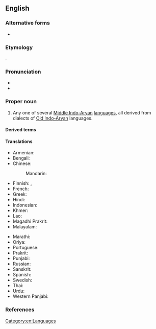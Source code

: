 ==English==
{{wp}}

===Alternative forms===
* {{alt|en|Pracrit|Prākrit}}

===Etymology===
{{lbor|en|sa|प्राकृत}}.

===Pronunciation===
* {{IPA|en|/ˈpɹɑː.kɹɪt/}}
* {{rhyme|en|ɪt}}

===Proper noun===
{{en-proper noun|Prakrits}}

# Any one of several [[Middle Indo-Aryan]] [[language]]s, all derived from dialects of [[Old Indo-Aryan]] languages. {{defdate|from 1766<ref>{{R:Etymonline}}</ref>}}

====Derived terms====
{{der3|en|Prakritic|Prakritism|Prakritize}}

====Translations====
{{trans-top|any of Middle Indo-Aryan languages, derived from dialects of Old Indo-Aryan languages}}
* Armenian: {{t+|hy|պրակրիտ|sc=Armn}}
* Bengali: {{t|bn|প্রাকৃত}}
* Chinese:
*: Mandarin: {{t-needed|cmn}}
* Finnish: {{t|fi|prakrit}}, {{t|fi|[[prakrit]]-[[kieli]]}}
* French: {{t+|fr|prakrit}}
* Greek: {{t|el|πρακριτική γλώσσα|f}}
* Hindi: {{t+|hi|प्राकृत|f}}
* Indonesian: {{t|id|Prakerta}}
* Khmer: {{t+|km|ប្រាក្រឹត|tr=praakrət|sc=Ethi}}
* Lao: {{t-needed|lo}}
* Magadhi Prakrit: {{t|inc-mgd|𑀧𑁆𑀭𑀸𑀓𑀾𑀢}}
* Malayalam: {{t+|ml|പ്രാകൃതം}}
{{trans-mid}}
* Marathi: {{t|mr|प्राकृत}}
* Oriya: {{t-needed|or}}
* Portuguese: {{t+|pt|prácrito|m}}
* Prakrit: {{t|inc-pra|𑀧𑀸𑀇𑀅}}
* Punjabi: {{t|pa|ਪ੍ਰਾਕ੍ਰਿਤ|f}}
* Russian: {{t+|ru|пракрит}}
* Sanskrit: {{t+|sa|प्राकृत}}
* Spanish: {{t+|es|prácrito|m}}
* Swedish: {{t+|sv|prakrit|c}}
* Thai: {{t+|th|ปรากฤต}}
* Urdu: {{t|ur|پراکرت|tr=prākrit}}
* Western Panjabi: {{t+|pnb|پراکرت|tr=prākrit}}
{{trans-bottom}}

===References===
<references/>

[[Category:en:Languages]]